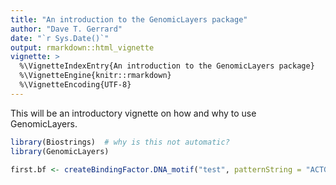 ```yaml
---
title: "An introduction to the GenomicLayers package"
author: "Dave T. Gerrard"
date: "`r Sys.Date()`"
output: rmarkdown::html_vignette
vignette: >
  %\VignetteIndexEntry{An introduction to the GenomicLayers package}
  %\VignetteEngine{knitr::rmarkdown}
  %\VignetteEncoding{UTF-8}
---
```




This will be an introductory vignette on how and why to use GenomicLayers.


```r
library(Biostrings)  # why is this not automatic?
library(GenomicLayers)

first.bf <- createBindingFactor.DNA_motif("test", patternString = "ACTGGGCTA") 

```
